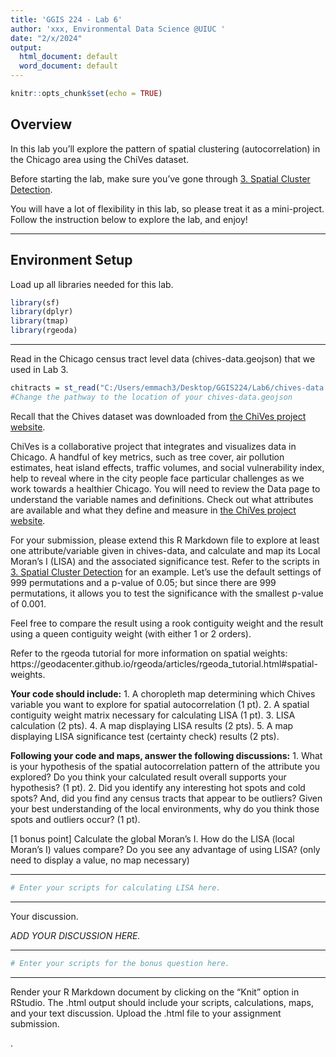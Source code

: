 ---
title: 'GGIS 224 - Lab 6'
author: 'xxx, Environmental Data Science @UIUC '
date: "2/x/2024"
output:
  html_document: default
  word_document: default
---

```{r setup, include=FALSE}
knitr::opts_chunk$set(echo = TRUE)
```

## Overview

In this lab you'll explore the pattern of spatial clustering (autocorrelation) in the Chicago area using the ChiVes dataset.  

Before starting the lab, make sure you've gone through [3. Spatial Cluster Detection](https://makosak.github.io/Intro2RSpatialMed/05-LISA.html).

You will have a lot of flexibility in this lab, so please treat it as a mini-project. Follow the instruction below to explore the lab, and enjoy!

---

## Environment Setup

Load up all libraries needed for this lab. 

```{r environment-setup, warning=FALSE, message=FALSE}
library(sf)
library(dplyr)
library(tmap)
library(rgeoda)
```

---

Read in the Chicago census tract level data (chives-data.geojson) that we used in Lab 3.

```{r code chunk for reading the data}
chitracts = st_read("C:/Users/emmach3/Desktop/GGIS224/Lab6/chives-data.geojson") 
#Change the pathway to the location of your chives-data.geojson
```


Recall that the Chives dataset was downloaded from [the ChiVes project website](https://chichives.com).

ChiVes is a collaborative project that integrates and visualizes data in Chicago. 
A handful of key metrics, such as tree cover, air pollution estimates, heat island effects, 
traffic volumes, and social vulnerability index, help to reveal where in the city 
people face particular challenges as we work towards a healthier Chicago. 
You will need to review the Data page to understand the variable names and definitions. 
Check out what attributes are available and what they define and measure in [the ChiVes project website](https://chichives.com).

For your submission, please extend this R Markdown file to explore at least one attribute/variable given in chives-data, and calculate and map its Local Moran’s I (LISA) and the associated significance test. Refer to the scripts in [3. Spatial Cluster Detection](https://makosak.github.io/Intro2RSpatialMed/05-LISA.html) for an example. Let's use the default settings of 999 permutations and a p-value of 0.05; but since there are 999 permutations, it allows you to test the significance with the smallest p-value of 0.001. 

Feel free to compare the result using a rook contiguity weight and the result using a queen contiguity weight (with either 1 or 2 orders). 

Refer to the rgeoda tutorial for more information on spatial weights: https://geodacenter.github.io/rgeoda/articles/rgeoda_tutorial.html#spatial-weights.  

**Your code should include:** 
1. A choropleth map determining which Chives variable you want to explore for spatial autocorrelation (1 pt).
2. A spatial contiguity weight matrix necessary for calculating LISA (1 pt).
3. LISA calculation (2 pts). 
4. A map displaying LISA results (2 pts).
5. A map displaying LISA significance test (certainty check) results (2 pts).

**Following your code and maps, answer the following discussions:**
1. What is your hypothesis of the spatial autocorrelation pattern of the attribute you explored? Do you think your calculated result overall supports your hypothesis? (1 pt). 
2. Did you identify any interesting hot spots and cold spots? And, did you find any census tracts that appear to be outliers? Given your best understanding of the local environments, why do you think those spots and outliers occur? (1 pt). 

[1 bonus point] Calculate the global Moran's I. How do the LISA (local Moran's I) values compare? Do you see any advantage of using LISA? (only need to display a value, no map necessary)

---

```{r code chunk for your calculation and mapping}
# Enter your scripts for calculating LISA here. 
```

---

Your discussion.

*ADD YOUR DISCUSSION HERE.*

---

```{r code chunk for bonus point}
# Enter your scripts for the bonus question here. 
```

---
Render your R Markdown document by clicking on the "Knit" option in RStudio. The .html output should include your scripts, calculations, maps, and your text discussion. Upload the .html file to your assignment submission.

.